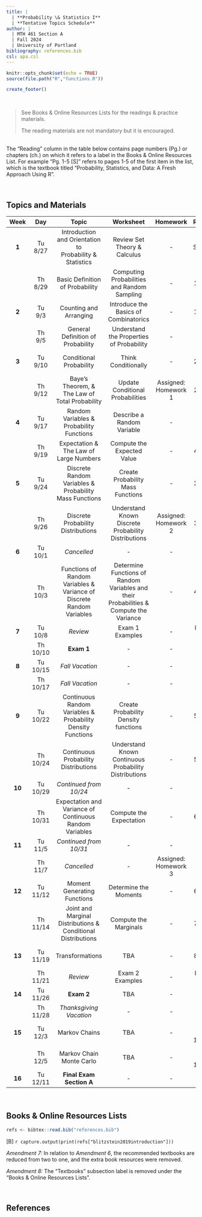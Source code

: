 ---
title: |
  | **Probability \& Statistics I**
  | **Tentative Topics Schedule**
author: |
  | MTH 461 Section A
  | Fall 2024
  | University of Portland
bibliography: references.bib
csl: apa.csl
---

```{r setup, include=FALSE}
knitr::opts_chunk$set(echo = TRUE)
source(file.path("R","functions.R"))
```

```{r echo=FALSE}
create_footer()
```

<br>

> See Books \& Online Resources Lists for the readings \& practice materials.
> 
> The reading materials are not mandatory but it is encouraged.

<br>The "Reading" column in the table below contains page numbers (Pg.) or chapters (ch.) on which it refers to a label in the Books \& Online Resources List. For example "Pg. 1-5 [S]" refers to pages 1-5 of the first item in the list, which is the textbook titled "Probability, Statistics, and Data: A Fresh Approach Using R".

<br>

## **Topics and Materials**

| **Week** | **Day** | **Topic** | **Worksheet** | **Homework** | **Reading** |
|:---:|:----:|:---------------:|:------:|:-----:|:--------:|
| **1** | Tu 8/27 | Introduction and Orientation to <br>Probability \& Statistics | Review Set Theory \& Calculus | - | Syllabus |
|  | Th 8/29 | Basic Definition of Probability | Computing Probabilities and Random Sampling | - | Sect. 1.1-1.3 [B] |
| **2** | Tu 9/3 | Counting and Arranging | Introduce the Basics of Combinatorics | - | Sect. 1.4-1.5 [B] |
|  | Th 9/5 | General Definition of Probability | Understand the Properties of Probability | - | Sect. 1.6 [B] |
| **3** | Tu 9/10 | Conditional Probability | Think Conditionally | - | Sect. 2.1-2.2 [B] |
|  | Th 9/12 | Baye's Theorem, \&<br>The Law of Total Probability | Update Conditional Probabilities | Assigned: Homework 1 | Sect. 2.3-2.4 [B] |
| **4** | Tu 9/17 | Random Variables \&<br>Probability Functions | Describe a Random Variable | - | Sect. 3.1 [B] |
|  | Th 9/19 | Expectation \&<br>The Law of Large Numbers | Compute the Expected Value | - | Sect. 4.1-4.3 [B] |
| **5** | Tu 9/24 | Discrete Random Variables \&<br>Probability Mass Functions | Create Probability Mass Functions | - | Sect. 3.2-3.3 [B] |
|  | Th 9/26 | Discrete Probability Distributions | Understand Known Discrete Probability Distributions | Assigned: Homework 2 | Sect. 3.4-3.6 [B] |
| **6** | Tu 10/1 | _Cancelled_ | - | - | - |
|  | Th 10/3 | Functions of Random Variables \&<br>Variance of Discrete Random Variables | Determine Functions of Random Variables and their Probabilities \& Compute the Variance | - | Sect. 4.4-4.6 [B] |
| **7** | Tu 10/8 | _Review_ | Exam 1 Examples | - | Exam 1 Topics |
|  | Th 10/10 | **Exam 1** | - | - | - |
| **8** | Tu 10/15 | _Fall Vacation_ | - | - | - |
|  | Th 10/17 | _Fall Vacation_ | - | - | - |
| **9** | Tu 10/22 | Continuous Random Variables \&<br>Probability Density Functions | Create Probability Density functions | - | Sect. 5.1-5.3 [B] |
|  | Th 10/24 | Continuous Probability Distributions | Understand Known Continuous Probability Distributions | - | Sect. 5.4-5.6 [B] |
| **10** | Tu 10/29 | *Continued from 10/24* | - | - | - |
|  | Th 10/31 | Expectation and Variance of Continuous Random Variables | Compute the Expectation | - | Sect. 6.1-6.2 [B] |
| **11** | Tu 11/5 | *Continued from 10/31* | - | - | - |
|  | Th 11/7 | *Cancelled* | - | Assigned: Homework 3 | - |
| **12** | Tu 11/12 | Moment Generating Functions | Determine the Moments | - |  Sect. 6.3-6.5 [B] |
|  | Th 11/14 | Joint and Marginal Distributions \& Conditional Distributions | Compute the Marginals | - | Sect. 7.1-7.3 [B] |
| **13** | Tu 11/19 | Transformations | TBA | - | Sect. 8.1-8.2 [B] |
|  | Th 11/21 | _Review_ | Exam 2 Examples | - | Exam 2 Topics |
| **14** | Tu 11/26 | **Exam 2** | TBA | - | - |
|  | Th 11/28 | _Thanksgiving Vacation_ | - | - | - |
| **15** | Tu 12/3 | Markov Chains | TBA | - | Sect. 11.1-11.4 [B] |
|  | Th 12/5 | Markov Chain Monte Carlo | TBA | - | Sect. 12.1-12.2 [B] |
| **16** | Tu 12/11 | **Final Exam Section A** | - | - | - |

<br>

## **Books \& Online Resources Lists**

```{r echo=FALSE}
refs <- bibtex::read.bib("references.bib")
```

[B] `r capture.output(print(refs["blitzstein2019introduction"]))`

*Amendment 7:* In relation to *Amendment 6*, the recommended textbooks are reduced from two to one, and the extra book resources were removed.

*Amendment 8:* The "Textbooks" subsection label is removed under the "Books \& Online Resources Lists".

<br>

## **References**

::: {#refs}
:::

<br>
